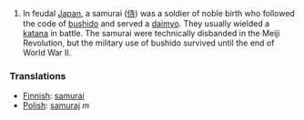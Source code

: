 #In feudal [[Japan]], a samurai ([[侍]]) was a soldier of noble birth who followed the code of [[bushido]] and served a [[daimyo]].  They usually wielded a [[katana]] in battle.  The samurai were technically disbanded in the Meiji Revolution, but the military use of bushido survived until the end of World War II.

===Translations===
*[[Finnish]]: [[samurai]]
*[[Polish]]: [[samuraj]] ''m''